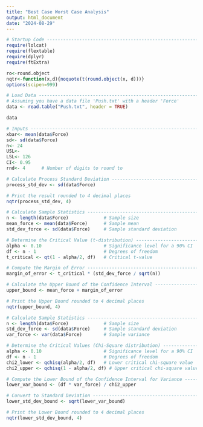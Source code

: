 ---
title: "Best Case Worst Case Analysis"
output: html_document
date: "2024-08-29"
---

```{r}
# Startup Code ------------------------------------------------------------
require(lolcat)
require(flextable)
require(dplyr)
require(ftExtra)

ro<-round.object
nqtr<-function(x,d){noquote(t(round.object(x, d)))}
options(scipen=999)
```
```{r}
# Load Data ---------------------------------------------------------------
# Assuming you have a data file 'Push.txt' with a header 'Force'
data <- read.table("Push.txt", header = TRUE)

data
```





```{r}
# Inputs ------------------------------------------------------------------
xbar<- mean(data$Force)
sd<- sd(data$Force)
n<- 24
USL<-
LSL<- 126
CI<- 0.95
rnd<- 4      # Number of digits to round to
```


```{r}
# Calculate Process Standard Deviation ------------------------------------
process_std_dev <- sd(data$Force)

# Print the result rounded to 4 decimal places
nqtr(process_std_dev, 4)
```

```{r}
# Calculate Sample Statistics ---------------------------------------------
n <- length(data$Force)             # Sample size
mean_force <- mean(data$Force)      # Sample mean
std_dev_force <- sd(data$Force)     # Sample standard deviation

# Determine the Critical Value (t-distribution) ---------------------------
alpha <- 0.10                       # Significance level for a 90% CI
df <- n - 1                         # Degrees of freedom
t_critical <- qt(1 - alpha/2, df)   # Critical t-value

# Compute the Margin of Error ---------------------------------------------
margin_of_error <- t_critical * (std_dev_force / sqrt(n))

# Calculate the Upper Bound of the Confidence Interval --------------------
upper_bound <- mean_force + margin_of_error

# Print the Upper Bound rounded to 4 decimal places
nqtr(upper_bound, 4)
```

```{r}
# Calculate Sample Statistics ---------------------------------------------
n <- length(data$Force)             # Sample size
std_dev_force <- sd(data$Force)     # Sample standard deviation
var_force <- var(data$Force)        # Sample variance

# Determine the Critical Values (Chi-Square distribution) -----------------
alpha <- 0.10                       # Significance level for a 90% CI
df <- n - 1                         # Degrees of freedom
chi2_lower <- qchisq(alpha/2, df)   # Lower critical chi-square value
chi2_upper <- qchisq(1 - alpha/2, df) # Upper critical chi-square value

# Compute the Lower Bound of the Confidence Interval for Variance ---------
lower_var_bound <- (df * var_force) / chi2_upper

# Convert to Standard Deviation -------------------------------------------
lower_std_dev_bound <- sqrt(lower_var_bound)

# Print the Lower Bound rounded to 4 decimal places
nqtr(lower_std_dev_bound, 4)
```

